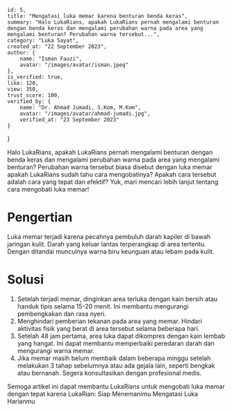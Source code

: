     id: 5,
    title: "Mengatasi luka memar karena benturan benda keras",
    summary: "Halo LukaRians, apakah LukaRians pernah mengalami benturan dengan benda keras dan mengalami perubahan warna pada area yang mengalami benturan? Perubahan warna tersebut...",
    category: "Luka Sayat",
    created_at: "22 September 2023",
    author: {
        name: "Isman Fauzi",
        avatar: "/images/avatar/isman.jpeg"
    },
    is_verified: true,
    like: 120,
    view: 350,
    trust_score: 100,
    verified_by: {
        name: "Dr. Ahmad Jumadi, S.Kom, M.Kom",
        avatar: "/images/avatar/ahmad-jumadi.jpg",
        verified_at: "23 September 2023"
    }
}

Halo LukaRians, apakah LukaRians pernah mengalami benturan dengan benda keras dan mengalami perubahan warna pada area yang mengalami benturan? Perubahan warna tersebut biasa disebut dengan luka memar apakah LukaRians sudah tahu cara mengobatinya? Apakah cara tersebut adalah cara yang tepat dan efektif?  Yuk, mari mencari lebih lanjut tentang cara mengobati luka memar!

# Pengertian
Luka memar terjadi karena pecahnya pembuluh darah kapiler di bawah jaringan kulit. Darah yang keluar lantas terperangkap di area tertentu. Dengan ditandai munculnya warna biru keunguan atau lebam pada kulit.

# Solusi
1. Setelah terjadi memar,  dinginkan area terluka dengan kain bersih atau handuk tipis selama 15-20 menit. Ini membantu mengurangi pembengkakan dan rasa nyeri.
2. Menghindari pemberian tekanan pada area yang memar. Hindari aktivitas fisik yang berat di area tersebut selama beberapa hari.
3. Setelah 48 jam pertama, area luka dapat dikompres dengan kain lembab yang hangat. Ini dapat membantu memperbaiki peredaran darah dan mengurangi warna memar.
4. Jika memar masih belum membaik dalam beberapa minggu setelah melakukan  3 tahap sebelumnya atau ada gejala lain, seperti bengkak atau bernanah. Segera konsultasikan dengan profesional medis.


Semoga artikel ini dapat membantu LukaRians untuk mengobati luka memar dengan tepat karena LukaRian: Siap Menemanimu Mengatasi Luka Harianmu